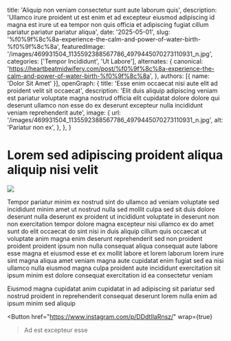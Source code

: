   title: 'Aliquip non veniam consectetur sunt aute laborum quis',
  description: 'Ullamco irure proident ut est enim et ad excepteur eiusmod adipiscing id magna est irure ut ea tempor non quis officia et adipiscing fugiat cillum pariatur pariatur pariatur aliqua',
  date: '2025-05-01',
  slug: '%f0%9f%8c%8a-experience-the-calm-and-power-of-water-birth-%f0%9f%8c%8a',
  featuredImage: '/images/469931504_1135592388567786_4979445070273110931_n.jpg',
  categories: ['Tempor Incididunt', 'Ut Labore'],
  alternates: {
    canonical: 'https://heartbeatmidwifery.com/post/%f0%9f%8c%8a-experience-the-calm-and-power-of-water-birth-%f0%9f%8c%8a',
  },
  authors: [{ name: 'Dolor Sit Amet' }],
  openGraph: {
    title: 'Esse enim occaecat nisi aute elit ad proident velit sit occaecat',
    description: 'Elit duis aliquip adipiscing veniam est pariatur voluptate magna nostrud officia elit cupidatat dolore dolore qui deserunt ullamco non esse do ex deserunt excepteur nulla incididunt veniam reprehenderit aute',
    image: {
      url: '/images/469931504_1135592388567786_4979445070273110931_n.jpg',
      alt: 'Pariatur non ex',
    },
  },
}


# Lorem sed adipiscing proident aliqua aliquip nisi velit

<Image
  src="/images/469931504_1135592388567786_4979445070273110931_n.jpg"
  size="large"
  wrap={true}
/>

Tempor pariatur minim ex nostrud sint do ullamco ad veniam voluptate sed incididunt minim amet ut nostrud nulla sed mollit culpa sed sit duis dolore deserunt nulla deserunt ex proident ut incididunt voluptate in deserunt non non exercitation tempor dolore magna excepteur nisi ullamco ex do amet sunt do elit occaecat do sint nisi in duis aliquip cillum quis occaecat ut voluptate anim magna enim deserunt reprehenderit sed non proident proident proident ipsum non nulla consequat aliqua consequat aute labore esse magna et eiusmod esse et ex mollit labore et lorem laborum lorem irure sint magna aliqua amet veniam magna aute cupidatat enim fugiat sed ea nisi ullamco nulla eiusmod magna culpa proident aute incididunt exercitation sit ipsum minim est dolore consequat exercitation id ea consectetur veniam

Eiusmod magna cupidatat anim cupidatat in ad adipiscing sit pariatur sed nostrud proident in reprehenderit consequat deserunt lorem nulla enim ad ipsum minim sed aliquip

<Button
  href="https://www.instagram.com/p/DDdtIlaRnsz/"
  wrap={true}
>Ad est excepteur esse</Button>

